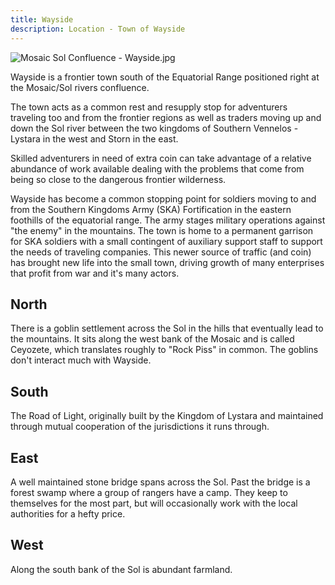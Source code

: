 ```yaml
---
title: Wayside
description: Location - Town of Wayside
---
```


<Image src='https://images.okcoding.io/Mosaic Sol Confluence - Wayside.jpg' alt='Mosaic Sol Confluence - Wayside.jpg' inferSize={true}/>

Wayside is a frontier town south of the Equatorial Range positioned right at the Mosaic/Sol rivers confluence.

The town acts as a common rest and resupply stop for adventurers traveling too and from the frontier regions as well as traders moving up and down the Sol river between the two kingdoms of Southern Vennelos - Lystara in the west and Storn in the east.

Skilled adventurers in need of extra coin can take advantage of a relative abundance of work available dealing with the problems that come from being so close to the dangerous frontier wilderness.

Wayside has become a common stopping point for soldiers moving to and from the Southern Kingdoms Army (SKA) Fortification in the eastern foothills of the equatorial range.
The army stages military operations against "the enemy" in the mountains.
The town is home to a permanent garrison for SKA soldiers with a small contingent of auxiliary support staff to support the needs of traveling companies. This newer source of traffic (and coin) has brought new life into the small town, driving growth of many enterprises that profit from war and it's many actors.

## North

There is a goblin settlement across the Sol in the hills that eventually lead to the mountains. It sits along the west bank of the Mosaic and is called Ceyozete, which translates roughly to "Rock Piss" in common. The goblins don't interact much with Wayside.

## South

The Road of Light, originally built by the Kingdom of Lystara and maintained through mutual cooperation of the jurisdictions it runs through.

## East

A well maintained stone bridge spans across the Sol.
Past the bridge is a forest swamp where a group of rangers have a camp.
They keep to themselves for the most part, but will occasionally work with the local authorities for a hefty price.

## West

Along the south bank of the Sol is abundant farmland.
